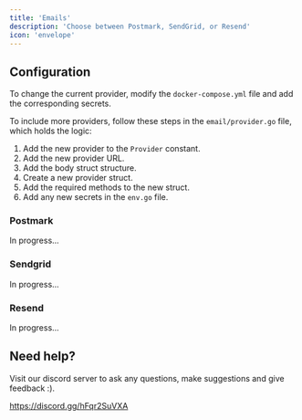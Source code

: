 ```yaml
---
title: 'Emails'
description: 'Choose between Postmark, SendGrid, or Resend'
icon: 'envelope'
---
```


## Configuration

To change the current provider, modify the `docker-compose.yml` file and add the corresponding secrets.

To include more providers, follow these steps in the `email/provider.go` file, which holds the logic:

1. Add the new provider to the `Provider` constant.
2. Add the new provider URL.
3. Add the body struct structure.
4. Create a new provider struct.
5. Add the required methods to the new struct.
6. Add any new secrets in the `env.go` file.

### Postmark

In progress...

### Sendgrid

In progress...

### Resend

In progress...

## Need help?

Visit our discord server to ask any questions, make suggestions and give feedback :).

https://discord.gg/hFqr2SuVXA
